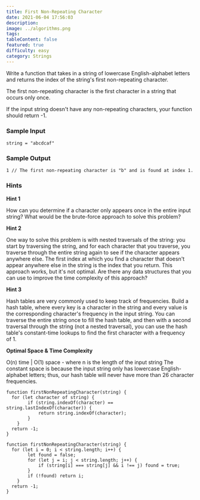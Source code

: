 ```yaml
---
title: First Non-Repeating Character
date: 2021-06-04 17:56:03
description:
image: ../algorithms.png
tags:
tableContent: false
featured: true
difficulty: easy
category: Strings
---
```


Write a function that takes in a string of lowercase English-alphabet letters and returns the index of the string's first non-repeating character.

The first non-repeating character is the first character in a string that occurs only once.

If the input string doesn't have any non-repeating characters, your function should return -1.

### Sample Input

```
string = "abcdcaf"

```

### Sample Output

```
1 // The first non-repeating character is "b" and is found at index 1.

```

### Hints

**Hint 1**

How can you determine if a character only appears once in the entire input string? What would be the brute-force approach to solve this problem?

**Hint 2**

One way to solve this problem is with nested traversals of the string: you start by traversing the string, and for each character that you traverse, you traverse through the entire string again to see if the character appears anywhere else. The first index at which you find a character that doesn't appear anywhere else in the string is the index that you return. This approach works, but it's not optimal. Are there any data structures that you can use to improve the time complexity of this approach?

**Hint 3**

Hash tables are very commonly used to keep track of frequencies. Build a hash table, where every key is a character in the string and every value is the corresponding character's frequency in the input string. You can traverse the entire string once to fill the hash table, and then with a second traversal through the string (not a nested traversal), you can use the hash table's constant-time lookups to find the first character with a frequency of 1.

**Optimal Space & Time Complexity**

O(n) time | O(1) space - where n is the length of the input string The constant space is because the input string only has lowercase English-alphabet letters; thus, our hash table will never have more than 26 character frequencies.

```js:Solution-1
function firstNonRepeatingCharacter(string) {
  for (let character of string) {
		if (string.indexOf(character) == string.lastIndexOf(character)) {
			return string.indexOf(character);
		}
	}
  return -1;
}
```

```js:Solution-2
function firstNonRepeatingCharacter(string) {
  for (let i = 0; i < string.length; i++) {
		let found = false;
		for (let j = i; j < string.length; j++) {
			if (string[i] === string[j] && i !== j) found = true;
		}
		if (!found) return i;
	}
  return -1;
}
```